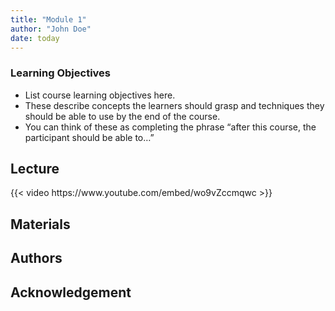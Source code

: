 ```yaml
---
title: "Module 1"
author: "John Doe"
date: today
---
```


::: {.callout-tip}
### Learning Objectives

- List course learning objectives here.
- These describe concepts the learners should grasp and techniques they should be able to use by the end of the course.
- You can think of these as completing the phrase "after this course, the participant should be able to..."
:::

## Lecture

{{< video https://www.youtube.com/embed/wo9vZccmqwc >}}

## Materials

## Authors

## Acknowledgement
